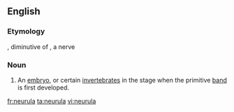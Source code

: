 ==English==

===Etymology===
{{etyl|NL.}}, diminutive of {{etyl|grc}}, a nerve

===Noun===
{{en-noun||neurulae}}

# {{zoology}} An [[embryo]], or certain [[invertebrate]]s in the stage when the primitive [[band]] is first developed.

[[fr:neurula]]
[[ta:neurula]]
[[vi:neurula]]